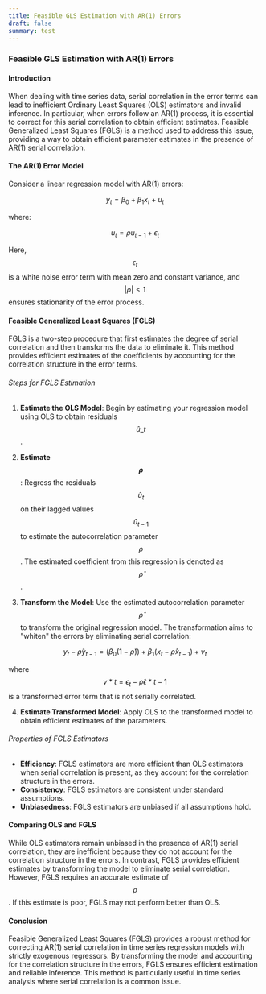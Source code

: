```yaml
---
title: Feasible GLS Estimation with AR(1) Errors
draft: false
summary: test
---
```



<TOCInline toc={props.toc} asDisclosure />

### Feasible GLS Estimation with AR(1) Errors

#### Introduction

When dealing with time series data, serial correlation in the error terms can lead to inefficient Ordinary Least Squares (OLS) estimators and invalid inference. In particular, when errors follow an AR(1) process, it is essential to correct for this serial correlation to obtain efficient estimates. Feasible Generalized Least Squares (FGLS) is a method used to address this issue, providing a way to obtain efficient parameter estimates in the presence of AR(1) serial correlation.

#### The AR(1) Error Model

Consider a linear regression model with AR(1) errors:

$$
y_t = \beta_0 + \beta_1 x_t + u_t
$$

where:

$$
u_t = \rho u_{t-1} + \epsilon_t
$$

Here, $$ \epsilon_t $$ is a white noise error term with mean zero and constant variance, and $$ |\rho| < 1 $$ ensures stationarity of the error process.

#### Feasible Generalized Least Squares (FGLS)

FGLS is a two-step procedure that first estimates the degree of serial correlation and then transforms the data to eliminate it. This method provides efficient estimates of the coefficients by accounting for the correlation structure in the error terms.

###### Steps for FGLS Estimation

1. **Estimate the OLS Model**: Begin by estimating your regression model using OLS to obtain residuals $$ \hat{u}\_t $$.

2. **Estimate $$ \rho $$**: Regress the residuals $$ \hat{u}_t $$ on their lagged values $$ \hat{u}_{t-1} $$ to estimate the autocorrelation parameter $$ \rho $$. The estimated coefficient from this regression is denoted as $$ \hat{\rho} $$.

3. **Transform the Model**: Use the estimated autocorrelation parameter $$ \hat{\rho} $$ to transform the original regression model. The transformation aims to "whiten" the errors by eliminating serial correlation:

$$
y_t - \hat{\rho} y_{t-1} = (\beta_0 (1-\hat{\rho})) + \beta_1 (x_t - \hat{\rho} x_{t-1}) + v_t
$$

where $$ v*t = \epsilon_t - \hat{\rho} \epsilon*{t-1} $$ is a transformed error term that is not serially correlated.

4. **Estimate Transformed Model**: Apply OLS to the transformed model to obtain efficient estimates of the parameters.

###### Properties of FGLS Estimators

- **Efficiency**: FGLS estimators are more efficient than OLS estimators when serial correlation is present, as they account for the correlation structure in the errors.
- **Consistency**: FGLS estimators are consistent under standard assumptions.
- **Unbiasedness**: FGLS estimators are unbiased if all assumptions hold.

#### Comparing OLS and FGLS

While OLS estimators remain unbiased in the presence of AR(1) serial correlation, they are inefficient because they do not account for the correlation structure in the errors. In contrast, FGLS provides efficient estimates by transforming the model to eliminate serial correlation. However, FGLS requires an accurate estimate of $$ \rho $$. If this estimate is poor, FGLS may not perform better than OLS.

#### Conclusion

Feasible Generalized Least Squares (FGLS) provides a robust method for correcting AR(1) serial correlation in time series regression models with strictly exogenous regressors. By transforming the model and accounting for the correlation structure in the errors, FGLS ensures efficient estimation and reliable inference. This method is particularly useful in time series analysis where serial correlation is a common issue.
